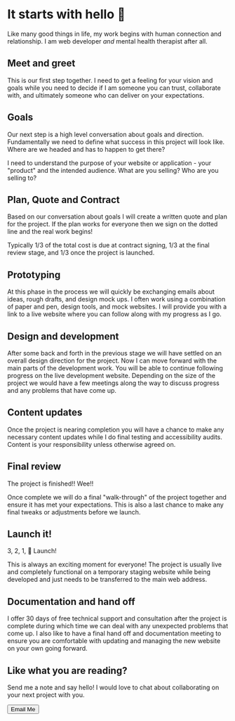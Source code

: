 
<SEO
  title="It starts with hello"
  description="An overview of my work process and philosophy. It starts with hello. From forming a relationship to the finished product I offer reliability, communication and artisanship. See how this would work for you!"
/>

# It starts with hello 👋

Like many good things in life, my work begins with human connection and relationship. I am web developer _and_ mental health therapist after all.

## Meet and greet

This is our first step together. I need to get a feeling for your vision and goals while you need to decide if I am someone you can trust, collaborate with, and ultimately someone who can deliver on your expectations.

<Image1 />

## Goals

Our next step is a high level conversation about goals and direction. Fundamentally we need to define what success in this project will look like. Where are we headed and has to happen to get there?

I need to understand the purpose of your website or application - your "product" and the intended audience. What are you selling? Who are you selling to?

## Plan, Quote and Contract

Based on our conversation about goals I will create a written quote and plan for the project. If the plan works for everyone then we sign on the dotted line and the real work begins!

Typically 1/3 of the total cost is due at contract signing, 1/3 at the final review stage, and 1/3 once the project is launched.

## Prototyping

At this phase in the process we will quickly be exchanging emails about ideas, rough drafts, and design mock ups. I often work using a combination of paper and pen, design tools, and mock websites. I will provide you with a link to a live website where you can follow along with my progress as I go.

<Image2 />

## Design and development

After some back and forth in the previous stage we will have settled on an overall design direction for the project. Now I can move forward with the main parts of the development work. You will be able to continue following progress on the live development website. Depending on the size of the project we would have a few meetings along the way to discuss progress and any problems that have come up.

## Content updates

Once the project is nearing completion you will have a chance to make any necessary content updates while I do final testing and accessibility audits. Content is your responsibility unless otherwise agreed on.

## Final review

The project is finished!! Wee!!

Once complete we will do a final "walk-through" of the project together and ensure it has met your expectations. This is also a last chance to make any final tweaks or adjustments before we launch.

## Launch it!

3, 2, 1, 🚀 Launch!

This is always an exciting moment for everyone! The project is usually live and completely functional on a temporary staging website while being developed and just needs to be transferred to the main web address.

<Image3 />

## Documentation and hand off

I offer 30 days of free technical support and consultation after the project is complete during which time we can deal with any unexpected problems that come up. I also like to have a final hand off and documentation meeting to ensure you are comfortable with updating and managing the new website on your own going forward.

## Like what you are reading?

Send me a note and say hello! I would love to chat about collaborating on your next project with you.

<Button variant="primary" as="a" href="mailto:eric@erichowey.dev">
  Email Me
</Button>
